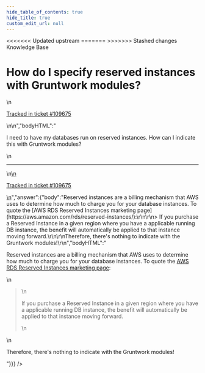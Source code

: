 ```yaml
---
hide_table_of_contents: true
hide_title: true
custom_edit_url: null
---
```



<head>
<<<<<<< Updated upstream
  <link rel="canonical" href="https://github.com/tnn-gruntwork-io/knowledge-base/discussions/603" />
=======
  <link rel="canonical" href="https://github.com/tnn-gruntwork-io/knowledge-base/discussions/603" />
>>>>>>> Stashed changes
</head>

<CenterLayout>
<span className="searchCategory">Knowledge Base</span>
<h1>How do I specify reserved instances with Gruntwork modules?</h1>
<GitHub discussion={{"id":"D_kwDOF8slf84ARm62","number":603,"author":{"login":"iangrunt"},"title":"How do I specify reserved instances with Gruntwork modules?","body":"\nI need to have my databases run on reserved instances. How can I indicate this with Gruntwork modules?\n\n---\n\n<ins datetime=\"2022-11-30T17:14:11Z\">\n  <p><a href=\"https://support.gruntwork.io/hc/requests/109675\">Tracked in ticket #109675</a></p>\n</ins>\n","bodyHTML":"<p dir=\"auto\">I need to have my databases run on reserved instances. How can I indicate this with Gruntwork modules?</p>\n<hr>\n<ins datetime=\"2022-11-30T17:14:11Z\">\n  <p dir=\"auto\"><a href=\"https://support.gruntwork.io/hc/requests/109675\" rel=\"nofollow\">Tracked in ticket #109675</a></p>\n</ins>","answer":{"body":"Reserved instances are a billing mechanism that AWS uses to determine how much to charge you for your database instances. To quote the [AWS RDS Reserved Instances marketing page](https://aws.amazon.com/rds/reserved-instances/):\r\n\r\n> If you purchase a Reserved Instance in a given region where you have a applicable running DB instance, the benefit will automatically be applied to that instance moving forward.\r\n\r\nTherefore, there's nothing to indicate with the Gruntwork modules!\r\n","bodyHTML":"<p dir=\"auto\">Reserved instances are a billing mechanism that AWS uses to determine how much to charge you for your database instances. To quote the <a href=\"https://aws.amazon.com/rds/reserved-instances/\" rel=\"nofollow\">AWS RDS Reserved Instances marketing page</a>:</p>\n<blockquote>\n<p dir=\"auto\">If you purchase a Reserved Instance in a given region where you have a applicable running DB instance, the benefit will automatically be applied to that instance moving forward.</p>\n</blockquote>\n<p dir=\"auto\">Therefore, there's nothing to indicate with the Gruntwork modules!</p>"}}} />

</CenterLayout>
  

<!-- ##DOCS-SOURCER-START
{
  "sourcePlugin": "github-discussions",
  "hash": "8ab42c4946ab2636d90ce2c68e007a26"
}
##DOCS-SOURCER-END -->
